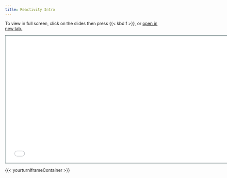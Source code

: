 ```yaml
---
title: Reactivity Intro
---
```


To view in full screen, click on the slides then press {{< kbd  f >}}, or <a href = "reactivity-intro-slides.html" target="_blank">open in new tab.</a>

```{=html}
<iframe class="slide-deck" src="reactivity-intro-slides.html" height="420" width="747" style="border: 1px solid #123233;"></iframe>
```

{{< yourturnIframeContainer >}}
